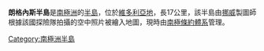 {{unreferenced|time=2013-10-27T08:51:04+00:00}}
{{coord|68|28|S|78|15|E|source:GNIS|display=title}}

'''朗格內斯半島'''是[[南極洲|南極洲]]的[[半島|半島]]，位於[[維多利亞地|維多利亞地]]，長17公里，該半島由[[挪威|挪威]]製圖師根據該國探險隊拍攝的空中照片被繪入地圖，現時由[[南極條約體系|南極條約體系]]管理。

{{Antarctica-geo-stub}}
[[Category:南極洲半島|Category:南極洲半島]]